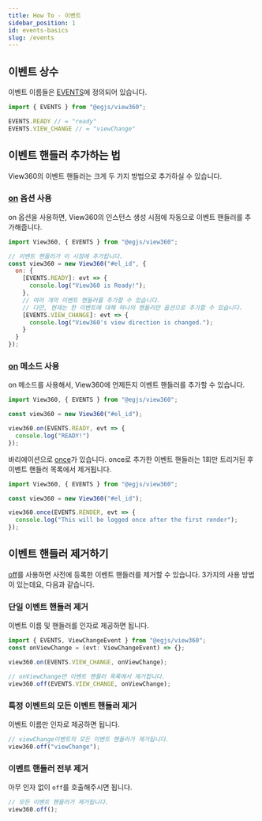 ```yaml
---
title: How To - 이벤트
sidebar_position: 1
id: events-basics
slug: /events
---
```


## 이벤트 상수
이벤트 이름들은 [EVENTS](/docs/api/Variables/EVENTS)에 정의되어 있습니다.

```js
import { EVENTS } from "@egjs/view360";

EVENTS.READY // = "ready"
EVENTS.VIEW_CHANGE // = "viewChange"
```

## 이벤트 핸들러 추가하는 법

View360의 이벤트 핸들러는 크게 두 가지 방법으로 추가하실 수 있습니다.

### [on](/docs/options/miscellaneous/on) 옵션 사용
on 옵션을 사용하면, View360의 인스턴스 생성 시점에 자동으로 이벤트 핸들러를 추가해줍니다.

```js
import View360, { EVENTS } from "@egjs/view360";

// 이벤트 핸들러가 이 시점에 추가됩니다.
const view360 = new View360("#el_id", {
  on: {
    [EVENTS.READY]: evt => {
      console.log("View360 is Ready!");
    },
    // 여러 개의 이벤트 핸들러를 추가할 수 있습니다.
    // 다만, 현재는 한 이벤트에 대해 하나의 핸들러만 옵션으로 추가할 수 있습니다.
    [EVENTS.VIEW_CHANGE]: evt => {
      console.log("View360's view direction is changed.");
    }
  }
});
```

### [on](/docs/api/Class/View360#on) 메소드 사용
on 메소드를 사용해서, View360에 언제든지 이벤트 핸들러를 추가할 수 있습니다.

```js
import View360, { EVENTS } from "@egjs/view360";

const view360 = new View360("#el_id");

view360.on(EVENTS.READY, evt => {
  console.log("READY!")
});
```

바리에이션으로 [once](/docs/api/Class/View360#once)가 있습니다.
once로 추가한 이벤트 핸들러는 1회만 트리거된 후 이벤트 핸들러 목록에서 제거됩니다.
```js
import View360, { EVENTS } from "@egjs/view360";

const view360 = new View360("#el_id");

view360.once(EVENTS.RENDER, evt => {
  console.log("This will be logged once after the first render");
});
```

## 이벤트 핸들러 제거하기
[off](/docs/api/Class/View360#off)를 사용하면 사전에 등록한 이벤트 핸들러를 제거할 수 있습니다.
3가지의 사용 방법이 있는데요, 다음과 같습니다.

### 단일 이벤트 핸들러 제거
이벤트 이름 및 핸들러를 인자로 제공하면 됩니다.
```ts
import { EVENTS, ViewChangeEvent } from "@egjs/view360";
const onViewChange = (evt: ViewChangeEvent) => {};

view360.on(EVENTS.VIEW_CHANGE, onViewChange);

// onViewChange만 이벤트 핸들러 목록에서 제거합니다.
view360.off(EVENTS.VIEW_CHANGE, onViewChange);
```

### 특정 이벤트의 모든 이벤트 핸들러 제거
이벤트 이름만 인자로 제공하면 됩니다.
```js
// viewChange이벤트의 모든 이벤트 핸들러가 제거됩니다.
view360.off("viewChange");
```

### 이벤트 핸들러 전부 제거
아무 인자 없이 `off`를 호출해주시면 됩니다.
```js
// 모든 이벤트 핸들러가 제거됩니다.
view360.off();
```
